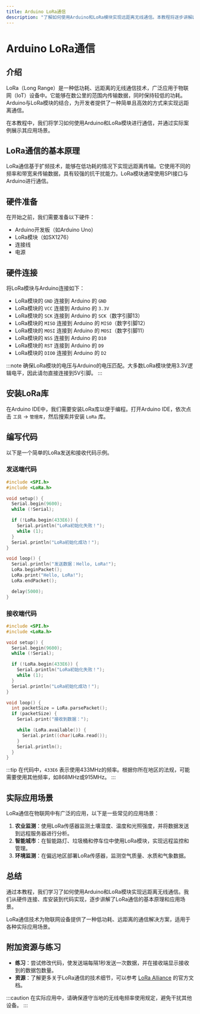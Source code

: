 ```yaml
---
title: Arduino LoRa通信
description: "了解如何使用Arduino和LoRa模块实现远距离无线通信。本教程将逐步讲解LoRa通信的基本原理、硬件连接、代码实现以及实际应用场景。"
---
```


# Arduino LoRa通信

## 介绍

LoRa（Long Range）是一种低功耗、远距离的无线通信技术，广泛应用于物联网（IoT）设备中。它能够在数公里的范围内传输数据，同时保持较低的功耗。Arduino与LoRa模块的结合，为开发者提供了一种简单且高效的方式来实现远距离通信。

在本教程中，我们将学习如何使用Arduino和LoRa模块进行通信，并通过实际案例展示其应用场景。

## LoRa通信的基本原理

LoRa通信基于扩频技术，能够在低功耗的情况下实现远距离传输。它使用不同的频率和带宽来传输数据，具有较强的抗干扰能力。LoRa模块通常使用SPI接口与Arduino进行通信。

## 硬件准备

在开始之前，我们需要准备以下硬件：

- Arduino开发板（如Arduino Uno）
- LoRa模块（如SX1276）
- 连接线
- 电源

## 硬件连接

将LoRa模块与Arduino连接如下：

- LoRa模块的 `GND` 连接到 Arduino 的 `GND`
- LoRa模块的 `VCC` 连接到 Arduino 的 `3.3V`
- LoRa模块的 `SCK` 连接到 Arduino 的 `SCK`（数字引脚13）
- LoRa模块的 `MISO` 连接到 Arduino 的 `MISO`（数字引脚12）
- LoRa模块的 `MOSI` 连接到 Arduino 的 `MOSI`（数字引脚11）
- LoRa模块的 `NSS` 连接到 Arduino 的 `D10`
- LoRa模块的 `RST` 连接到 Arduino 的 `D9`
- LoRa模块的 `DIO0` 连接到 Arduino 的 `D2`

:::note
确保LoRa模块的电压与Arduino的电压匹配。大多数LoRa模块使用3.3V逻辑电平，因此请勿直接连接到5V引脚。
:::

## 安装LoRa库

在Arduino IDE中，我们需要安装LoRa库以便于编程。打开Arduino IDE，依次点击 `工具` -> `管理库`，然后搜索并安装 `LoRa` 库。

## 编写代码

以下是一个简单的LoRa发送和接收代码示例。

### 发送端代码

```cpp
#include <SPI.h>
#include <LoRa.h>

void setup() {
  Serial.begin(9600);
  while (!Serial);

  if (!LoRa.begin(433E6)) {
    Serial.println("LoRa初始化失败！");
    while (1);
  }
  Serial.println("LoRa初始化成功！");
}

void loop() {
  Serial.println("发送数据：Hello, LoRa!");
  LoRa.beginPacket();
  LoRa.print("Hello, LoRa!");
  LoRa.endPacket();

  delay(5000);
}
```

### 接收端代码

```cpp
#include <SPI.h>
#include <LoRa.h>

void setup() {
  Serial.begin(9600);
  while (!Serial);

  if (!LoRa.begin(433E6)) {
    Serial.println("LoRa初始化失败！");
    while (1);
  }
  Serial.println("LoRa初始化成功！");
}

void loop() {
  int packetSize = LoRa.parsePacket();
  if (packetSize) {
    Serial.print("接收到数据：");

    while (LoRa.available()) {
      Serial.print((char)LoRa.read());
    }
    Serial.println();
  }
}
```

:::tip
在代码中，`433E6` 表示使用433MHz的频率。根据你所在地区的法规，可能需要使用其他频率，如868MHz或915MHz。
:::

## 实际应用场景

LoRa通信在物联网中有广泛的应用，以下是一些常见的应用场景：

1. **农业监测**：使用LoRa传感器监测土壤湿度、温度和光照强度，并将数据发送到远程服务器进行分析。
2. **智能城市**：在智能路灯、垃圾桶和停车位中使用LoRa模块，实现远程监控和管理。
3. **环境监测**：在偏远地区部署LoRa传感器，监测空气质量、水质和气象数据。

## 总结

通过本教程，我们学习了如何使用Arduino和LoRa模块实现远距离无线通信。我们从硬件连接、库安装到代码实现，逐步讲解了LoRa通信的基本原理和应用场景。

LoRa通信技术为物联网设备提供了一种低功耗、远距离的通信解决方案，适用于各种实际应用场景。

## 附加资源与练习

- **练习**：尝试修改代码，使发送端每隔1秒发送一次数据，并在接收端显示接收到的数据包数量。
- **资源**：了解更多关于LoRa通信的技术细节，可以参考 [LoRa Alliance](https://lora-alliance.org/) 的官方文档。

:::caution
在实际应用中，请确保遵守当地的无线电频率使用规定，避免干扰其他设备。
:::